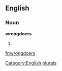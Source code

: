 
==English==

===Noun===
'''wrongdoers'''

# {{plural of|[[wrongdoer]]}}

[[Category:English plurals]]

[[fr:wrongdoers]]